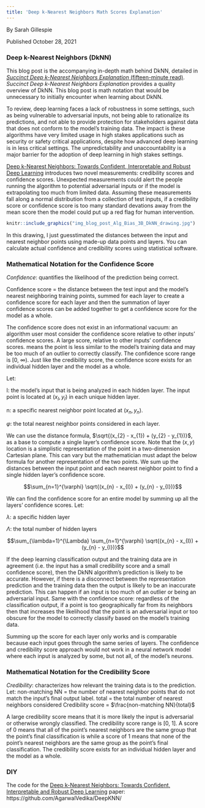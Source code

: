 ```yaml
---
title: 'Deep k-Nearest Neighbors Math Scores Explanation'
---
```

 By Sarah Gillespie
 
 Published October 28, 2021

### Deep k-Nearest Neighbors (DkNN)

This blog post is the accompanying in-depth math behind DkNN, detailed in [*Succinct Deep k-Nearest Neighbors Explanation* (fifteen-minute read)](https://sarahgillespie.github.io/SG/blog_post_Alg_Bias_3B.html). *Succinct Deep k-Nearest Neighbors Explanation* provides a quality overview of DkNN. This blog post is math notation that would be unnecessary to initially encounter when learning about DkNN.

To review, deep learning faces a lack of robustness in some settings, such as being vulnerable to adversarial inputs, not being able to rationalize its predictions, and not able to provide protection for stakeholders against data that does not conform to the model’s training data. The impact is these algorithms have very limited usage in high stakes applications such as security or safety critical applications, despite how advanced deep learning is in less critical settings. The unpredictability and unaccountability is a major barrier for the adoption of deep learning in high stakes settings.

 [Deep k-Nearest Neighbors: Towards Confident, Interpretable and Robust Deep Learning](https://arxiv.org/pdf/1803.04765.pdf) introduces two novel measurements: credibility scores and confidence scores. Unexpected measurements could alert the people running the algorithm to potential adversarial inputs or if the model is extrapolating too much from limited data. Assuming these measurements fall along a normal distribution from a collection of test inputs, if a credibility score or confidence score is too many standard devations away from the mean score then the model could put up a red flag for human intervention.

```r
knitr::include_graphics("img_blog_post_Alg_Bias_3B_DkNN_drawing.jpg")
```

In this drawing, I just guesstimated the distances between the input and nearest neighbor points using made-up data points and layers. You can calculate actual confidence and credibility scores using statistical software.

### Mathematical Notation for the Confidence Score
*Confidence*: quantifies the likelihood of the prediction being correct.

Confidence score = the distance between the test input and the model’s nearest neighboring training points, summed for each layer to create a confidence score for each layer and then the summation of layer confidence scores can be added together to get a confidence score for the model as a whole.

The confidence score does not exist in an informational vacuum: an algorithm user most consider the confidence score relative to other inputs' confidence scores. A large score, relative to other inputs' confidence scores. means the point is less similar to the model's training data and may be too much of an outlier to correctly classify. The confidence score range is [0, $\infty$). Just like the credibility score, the confidence score exists for an individual hidden layer and the model as a whole.

Let:

 I: the model's input that is being analyzed in each hidden layer. The input point is located at $(x_{I}, y_{I})$ in each unique hidden layer.
 
 n: a specific nearest neighbor point located at $(x_{n}, y_{n})$.
 
 $\varphi$: the total nearest neighbor points considered in each layer.
 
 We can use the distance formula, $\sqrt{(x_{2} - x_{1}) + (y_{2} - y_{1})}$, as a base to compute a single layer's confidence score. Note that the $(x, y)$ location is a simplistic representation of the point in a two-dimension Cartesian plane. This can vary but the mathematician must adapt the below formula for another representation of the two points. We sum up the distances between the input point and each nearest neighbor point to find a single hidden layer's confidence score.
 
 
 
$$\sum_{n=1}^{\varphi} \sqrt{(x_{n} - x_{I}) + (y_{n} - y_{I})}$$
 
We can find the confidence score for an entire model by summing up all the layers' confidence scores.
Let:

$\lambda$: a specific hidden layer

$\Lambda$: the total number of hidden layers

  
$$\sum_{\lambda=1}^{\Lambda} \sum_{n=1}^{\varphi} \sqrt{(x_{n} - x_{I}) + (y_{n} - y_{I})}$$

If the deep learning classification output and the training data are in agreement (i.e. the input has a small credibility score and a small confidence score), then the DkNN algorithm’s prediction is likely to be accurate. However, if there is a disconnect between the representation prediction and the training data then the output is likely to be an inaccurate prediction. This can happen if an input is too much of an outlier or being an adversarial input. Same with the confidence score: regardless of the classification output, if a point is too geographically far from its neighbors then that increases the likelihood that the point is an adversarial input or too obscure for the model to correctly classify based on the model’s training data.

Summing up the score for each layer only works and is comparable because each input goes through the same series of layers. The confidence and credibility score approach would not work in a neural network model where each input is analyzed by some, but not all, of the model's neurons.

### Mathematical Notation for the Credibility Score

*Credibility*: characterizes how relevant the training data is to the prediction.
Let:
non-matching NN = the number of nearest neighbor points that do not match the input’s final output label.
total = the total number of nearest neighbors considered
Credibility score = $\frac{non-matching NN}{total}$


A large credibility score means that it is more likely the input is adversarial or otherwise wrongly classified. The credibility score range is [0, 1]. A score of 0 means that all of the point's nearest neighbors are the same group that the point's final classification is while a score of 1 means that none of the point's nearest neighbors are the same group as the point's final classification. The credibility score exists for an individual hidden layer and the model as a whole.


### DIY

The code for the [Deep k-Nearest Neighbors: Towards Confident, Interpretable and Robust Deep Learning](https://arxiv.org/pdf/1803.04765.pdf) paper: https://github.com/AgarwalVedika/DeepKNN/